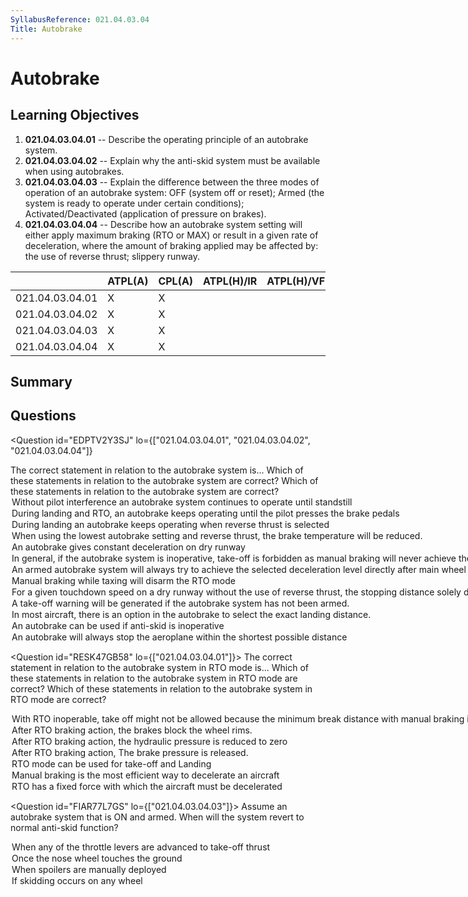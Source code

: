```yaml
---
SyllabusReference: 021.04.03.04
Title: Autobrake
---
```


# Autobrake

## Learning Objectives

1. **021.04.03.04.01** -- Describe the operating principle of an autobrake
   system.
2. **021.04.03.04.02** -- Explain why the anti-skid system must be available
   when using autobrakes.
3. **021.04.03.04.03** -- Explain the difference between the three modes of
   operation of an autobrake system: OFF (system off or reset); Armed (the
   system is ready to operate under certain conditions); Activated/Deactivated
   (application of pressure on brakes).
4. **021.04.03.04.04** -- Describe how an autobrake system setting will either
   apply maximum braking (RTO or MAX) or result in a given rate of deceleration,
   where the amount of braking applied may be affected by: the use of reverse
   thrust; slippery runway.

|                 | ATPL(A) | CPL(A) | ATPL(H)/IR | ATPL(H)/VFR | CPL(H) | IR  | CBIR(A) |
| --------------- | ------- | ------ | ---------- | ----------- | ------ | --- | ------- |
| 021.04.03.04.01 | X       | X      |            |             |        |     |         |
| 021.04.03.04.02 | X       | X      |            |             |        |     |         |
| 021.04.03.04.03 | X       | X      |            |             |        |     |         |
| 021.04.03.04.04 | X       | X      |            |             |        |     |         |

## Summary

## Questions

<Question
  id="EDPTV2Y3SJ"
  lo={["021.04.03.04.01", "021.04.03.04.02", "021.04.03.04.04"]}
>
  <Text variant="oneCorrect">
    The correct statement in relation to the autobrake system is...
  </Text>
  <Text variant="oneTwo">
    Which of these statements in relation to the autobrake system are correct?
  </Text>
  <Text variant="multipleCorrect" select={5}>
    Which of these statements in relation to the autobrake system are correct?
  </Text>
  <Option
    alwaysCorrect
    why="This is true, and required by technical requirements for type certification."
  >
    Without pilot interference an autobrake system continues to operate until
    standstill
  </Option>
  <Option alwaysCorrect>
    During landing and RTO, an autobrake keeps operating until the pilot presses
    the brake pedals
  </Option>
  <Option alwaysCorrect>
    During landing an autobrake keeps operating when reverse thrust is selected
  </Option>
  <Option alwaysCorrect>
    When using the lowest autobrake setting and reverse thrust, the brake
    temperature will be reduced.
  </Option>
  <Option
    alwaysCorrect
    why="The autobrake system maintains a pre-selected deceleration rate, adapting the brake force as the plane slows down, or as other means of breaking become active (i.e: thrust reverser). Do not confuse with RTO mode where all the available brake pressure is applied!"
  >
    An autobrake gives constant deceleration on dry runway
  </Option>
  <Option why="Although the second part of the statement is correct, an INOP autobrake just increases the Take off distance required. If enough runway is available, take off is still allowed.">
    In general, if the autobrake system is inoperative, take-off is forbidden as
    manual braking will never achieve the brake rate of the autobrake system.
  </Option>
  <Option why="Not correct since in most aircraft the autobrake engages a couple of seconds after touch down">
    An armed autobrake system will always try to achieve the selected
    deceleration level directly after main wheel touchdown
  </Option>
  <Option why="RTO is only disabled if braking occurs above a relatively high speed (90kts for a 737-800).">
    Manual braking while taxing will disarm the RTO mode
  </Option>
  <Option why="Not correct since it also depends on pressure altitude, temperature, and a myriad of other factors">
    For a given touchdown speed on a dry runway without the use of reverse
    thrust, the stopping distance solely depends on the selected ABS setting and
    weight of the aeroplane.
  </Option>
  <Option why="This is not necessarily true, and depends a lot on aircraft type.">
    A take-off warning will be generated if the autobrake system has not been
    armed.
  </Option>
  <Option>
    In most aircraft, there is an option in the autobrake to select the exact
    landing distance.
  </Option>
  <Option why="Aerobraking with INOP anti-skid would result in a hydroplaning aircraft for wet runways which is not a good idea.">
    An autobrake can be used if anti-skid is inoperative
  </Option>
  <Option why="This is not correct, as the autobrake maintains a constant deceleration ratio. Only in RTO mode is the deceleration rate maximum">
    An autobrake will always stop the aeroplane within the shortest possible
    distance
  </Option>
</Question>

<Question id="RESK47GB58" lo={["021.04.03.04.01"]}>
  <Text variant="oneCorrect">
    The correct statement in relation to the autobrake system in RTO mode is...
  </Text>
  <Text variant="oneTwo">
    Which of these statements in relation to the autobrake system in RTO mode
    are correct?
  </Text>
  <Text variant="multipleCorrect" select={5}>
    Which of these statements in relation to the autobrake system in RTO mode
    are correct?
  </Text>
  <Option subject={[[]]}>
    With RTO inoperable, take off might not be allowed because the minimum break
    distance with manual braking is much longer.
  </Option>
  <Option subject={[[]]}>
    After RTO braking action, the brakes block the wheel rims.
  </Option>
  <Option why="After RTO braking action, brakes remain in the locked position, so pressure remains.">
    After RTO braking action, the hydraulic pressure is reduced to zero
  </Option>
  <Option why="After RTO braking action, brakes remain in the locked position.">
    After RTO braking action, The brake pressure is released.
  </Option>
  <Option>RTO mode can be used for take-off and Landing</Option>
  <Option>
    Manual braking is the most efficient way to decelerate an aircraft
  </Option>
  <Option why="the RTO applies a fixed hydraulic pressure, but the force that is applied varies with weight on the wheels.">
    RTO has a fixed force with which the aircraft must be decelerated
  </Option>
</Question>

<Question id="FIAR77L7GS" lo={["021.04.03.04.03"]}>
  <Text variant="oneCorrect">
    Assume an autobrake system that is ON and armed. When will the system revert
    to normal anti-skid function?
  </Text>
  <Option subject={[[]]}>
    When any of the throttle levers are advanced to take-off thrust
  </Option>
  <Option>Once the nose wheel touches the ground</Option>
  <Option>When spoilers are manually deployed</Option>
  <Option>If skidding occurs on any wheel</Option>
</Question>

